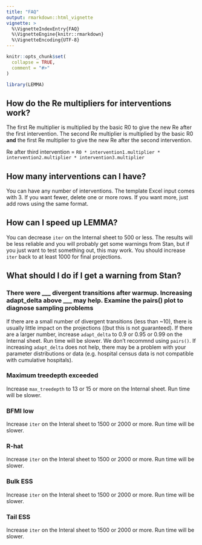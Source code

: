 ```yaml
---
title: "FAQ"
output: rmarkdown::html_vignette
vignette: >
  %\VignetteIndexEntry{FAQ}
  %\VignetteEngine{knitr::rmarkdown}
  %\VignetteEncoding{UTF-8}
---
```


```r
knitr::opts_chunk$set(
  collapse = TRUE,
  comment = "#>"
)
```

```r
library(LEMMA)
```

## How do the Re multipliers for interventions work?

The first Re multiplier is multiplied by the basic R0 to give the new Re after the first intervention.
The second Re multiplier is multiplied by the basic R0 **and** the first Re multiplier to give the new Re after the second intervention.

Re after third intervention = `R0 * intervention1.multiplier * intervention2.multiplier * intervention3.multiplier`

## How many interventions can I have?

You can have any number of interventions. The template Excel input comes with 3. If you want fewer, delete one or more rows. If you want more, just add rows using the same format.

## How can I speed up LEMMA?

You can decrease `iter` on the Internal sheet to 500 or less. The results will be less reliable and you will probably get some warnings from Stan, but if you just want to test something out, this may work. You should increase `iter` back to at least 1000 for final projections.

## What should I do if I get a warning from Stan?

### There were ___ divergent transitions after warmup. Increasing adapt_delta above ___ may help. Examine the pairs() plot to diagnose sampling problems

If there are a small number of divergent transitions (less than ~10), there is usually little impact on the projections ((but this is not guaranteed). If there are a larger number, increase `adapt_delta` to 0.9 or 0.95 or 0.99 on the Internal sheet. Run time will be slower. We don't recommnd using `pairs()`. If increasing `adapt_delta` does not help, there may be a problem with your parameter distributions or data (e.g. hospital census data is not compatible with cumulative hospitals). 

### Maximum treedepth exceeded

Increase `max_treedepth` to 13 or 15 or more on the Internal sheet. Run time will be slower.

### BFMI low

Increase `iter` on the Interal sheet to 1500 or 2000 or more. Run time will be slower.

### R-hat

Increase `iter` on the Interal sheet to 1500 or 2000 or more. Run time will be slower.

### Bulk ESS

Increase `iter` on the Interal sheet to 1500 or 2000 or more. Run time will be slower.

### Tail ESS

Increase `iter` on the Interal sheet to 1500 or 2000 or more. Run time will be slower.

